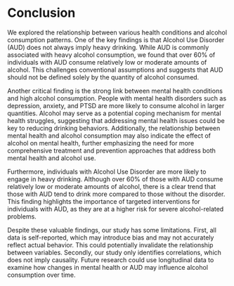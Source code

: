 # Conclusion

We explored the relationship between various health conditions and alcohol consumption patterns. One of the key findings is that Alcohol Use Disorder (AUD) does not always imply heavy drinking. While AUD is commonly associated with heavy alcohol consumption, we found that over 60% of individuals with AUD consume relatively low or moderate amounts of alcohol. This challenges conventional assumptions and suggests that AUD should not be defined solely by the quantity of alcohol consumed.

Another critical finding is the strong link between mental health conditions and high alcohol consumption. People with mental health disorders such as depression, anxiety, and PTSD are more likely to consume alcohol in larger quantities. Alcohol may serve as a potential coping mechanism for mental health struggles, suggesting that addressing mental health issues could be key to reducing drinking behaviors. Additionally, the relationship between mental health and alcohol consumption may also indicate the effect of alcohol on mental health, further emphasizing the need for more comprehensive treatment and prevention approaches that address both mental health and alcohol use.

Furthermore, individuals with Alcohol Use Disorder are more likely to engage in heavy drinking. Although over 60% of those with AUD consume relatively low or moderate amounts of alcohol, there is a clear trend that those with AUD tend to drink more compared to those without the disorder. This finding highlights the importance of targeted interventions for individuals with AUD, as they are at a higher risk for severe alcohol-related problems.

Despite these valuable findings, our study has some limitations. First, all data is self-reported, which may introduce bias and may not accurately reflect actual behavior. This could potentially invalidate the relationship between variables. Secondly, our study only identifies correlations, which does not imply causality. Future research could use longitudinal data to examine how changes in mental health or AUD may influence alcohol consumption over time.

